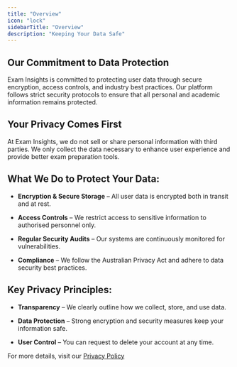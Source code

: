 ```yaml
---
title: "Overview"
icon: "lock"
sidebarTitle: "Overview"
description: "Keeping Your Data Safe"
---
```


## Our Commitment to Data Protection

Exam Insights is committed to protecting user data through secure encryption, access controls, and industry best practices. Our platform follows strict security protocols to ensure that all personal and academic information remains protected.

## Your Privacy Comes First

At Exam Insights, we do not sell or share personal information with third parties. We only collect the data necessary to enhance user experience and provide better exam preparation tools.

## What We Do to Protect Your Data:

* **Encryption & Secure Storage** – All user data is encrypted both in transit and at rest.

* **Access Controls** – We restrict access to sensitive information to authorised personnel only.

* **Regular Security Audits** – Our systems are continuously monitored for vulnerabilities.

* **Compliance** – We follow the Australian Privacy Act and adhere to data security best practices.

## Key Privacy Principles:

* **Transparency** – We clearly outline how we collect, store, and use data.

* **Data Protection** – Strong encryption and security measures keep your information safe.

* **User Control** – You can request to delete your account at any time.

For more details, visit our [Privacy Policy](https://help.exam-insights.com/policies/privacy_policy)